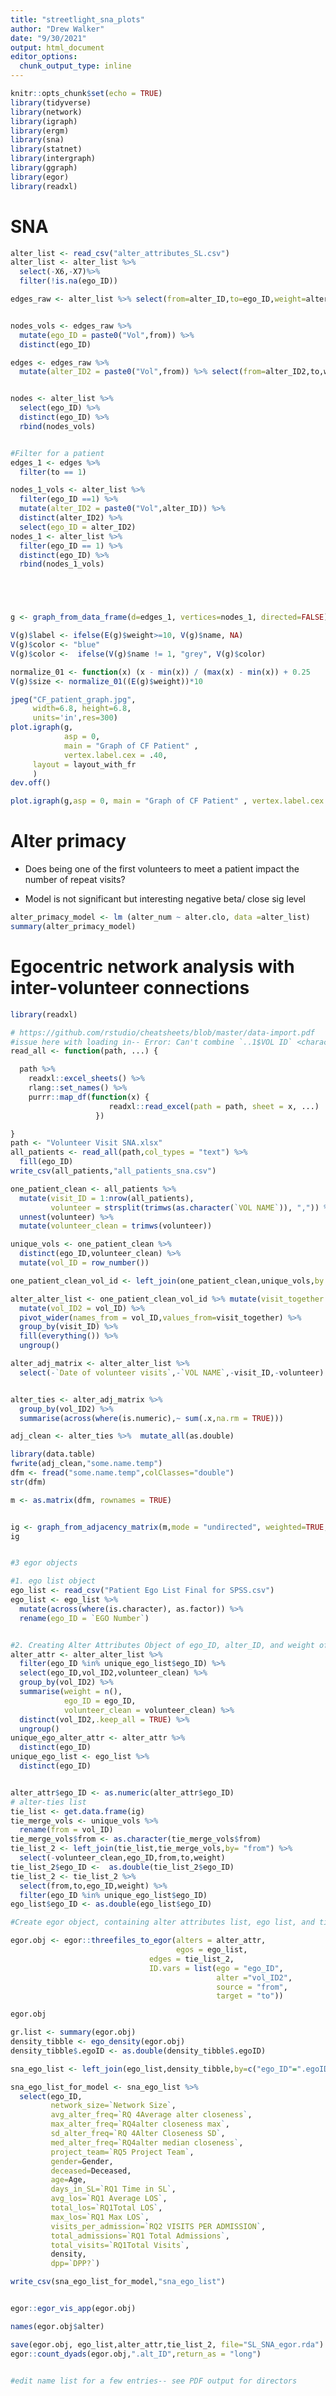 ```yaml
---
title: "streetlight_sna_plots"
author: "Drew Walker"
date: "9/30/2021"
output: html_document
editor_options: 
  chunk_output_type: inline
---
```


```r
knitr::opts_chunk$set(echo = TRUE)
library(tidyverse)
library(network)
library(igraph)
library(ergm)
library(sna)
library(statnet)
library(intergraph)
library(ggraph)
library(egor)
library(readxl)

```
# SNA 

```r
alter_list <- read_csv("alter_attributes_SL.csv")
alter_list <- alter_list %>% 
  select(-X6,-X7)%>% 
  filter(!is.na(ego_ID))

edges_raw <- alter_list %>% select(from=alter_ID,to=ego_ID,weight=alter.clo)


nodes_vols <- edges_raw %>% 
  mutate(ego_ID = paste0("Vol",from)) %>% 
  distinct(ego_ID)

edges <- edges_raw %>%
  mutate(alter_ID2 = paste0("Vol",from)) %>% select(from=alter_ID2,to,weight)


nodes <- alter_list %>% 
  select(ego_ID) %>% 
  distinct(ego_ID) %>% 
  rbind(nodes_vols)


#Filter for a patient
edges_1 <- edges %>% 
  filter(to == 1)

nodes_1_vols <- alter_list %>% 
  filter(ego_ID ==1) %>% 
  mutate(alter_ID2 = paste0("Vol",alter_ID)) %>% 
  distinct(alter_ID2) %>% 
  select(ego_ID = alter_ID2)
nodes_1 <- alter_list %>% 
  filter(ego_ID == 1) %>% 
  distinct(ego_ID) %>% 
  rbind(nodes_1_vols)





g <- graph_from_data_frame(d=edges_1, vertices=nodes_1, directed=FALSE)

V(g)$label <- ifelse(E(g)$weight>=10, V(g)$name, NA)
V(g)$color <- "blue"
V(g)$color <-  ifelse(V(g)$name != 1, "grey", V(g)$color)

normalize_01 <- function(x) (x - min(x)) / (max(x) - min(x)) + 0.25
V(g)$size <- normalize_01((E(g)$weight))*10

jpeg("CF_patient_graph.jpg", 
     width=6.8, height=6.8, 
     units='in',res=300)
plot.igraph(g, 
            asp = 0,
            main = "Graph of CF Patient" ,
            vertex.label.cex = .40,
     layout = layout_with_fr
     ) 
dev.off()

plot.igraph(g,asp = 0, main = "Graph of CF Patient" , vertex.label.cex = .40, layout = layout_with_fr) # change edge color to grey)

```

# Alter primacy

* Does being one of the first volunteers to meet a patient impact the number of repeat visits?

* Model is not significant but interesting negative beta/ close sig level

```r
alter_primacy_model <- lm (alter_num ~ alter.clo, data =alter_list)    #This model adds in the covariate effect of th
summary(alter_primacy_model)
```


# Egocentric network analysis with inter-volunteer connections

```r
library(readxl)

# https://github.com/rstudio/cheatsheets/blob/master/data-import.pdf
#issue here with loading in-- Error: Can't combine `..1$VOL ID` <character> and `..5$VOL ID` <double>.
read_all <- function(path, ...) {

  path %>%
    readxl::excel_sheets() %>%
    rlang::set_names() %>%
    purrr::map_df(function(x) {
                      readxl::read_excel(path = path, sheet = x, ...)
                   })

}
path <- "Volunteer Visit SNA.xlsx"
all_patients <- read_all(path,col_types = "text") %>% 
  fill(ego_ID)
write_csv(all_patients,"all_patients_sna.csv")

one_patient_clean <- all_patients %>% 
  mutate(visit_ID = 1:nrow(all_patients),
         volunteer = strsplit(trimws(as.character(`VOL NAME`)), ",")) %>%
  unnest(volunteer) %>% 
  mutate(volunteer_clean = trimws(volunteer))

unique_vols <- one_patient_clean %>% 
  distinct(ego_ID,volunteer_clean) %>% 
  mutate(vol_ID = row_number())

one_patient_clean_vol_id <- left_join(one_patient_clean,unique_vols,by = c("volunteer_clean","ego_ID"))

alter_alter_list <- one_patient_clean_vol_id %>% mutate(visit_together = 1) %>%
  mutate(vol_ID2 = vol_ID) %>% 
  pivot_wider(names_from = vol_ID,values_from=visit_together) %>% 
  group_by(visit_ID) %>% 
  fill(everything()) %>% 
  ungroup() 

alter_adj_matrix <- alter_alter_list %>% 
  select(-`Date of volunteer visits`,-`VOL NAME`,-visit_ID,-volunteer)


alter_ties <- alter_adj_matrix %>% 
  group_by(vol_ID2) %>% 
  summarise(across(where(is.numeric),~ sum(.x,na.rm = TRUE)))

adj_clean <- alter_ties %>%  mutate_all(as.double) 

library(data.table)
fwrite(adj_clean,"some.name.temp")
dfm <- fread("some.name.temp",colClasses="double")
str(dfm)

m <- as.matrix(dfm, rownames = TRUE)


ig <- graph_from_adjacency_matrix(m,mode = "undirected", weighted=TRUE,diag=F)
ig


#3 egor objects

#1. ego list object
ego_list <- read_csv("Patient Ego List Final for SPSS.csv")
ego_list <- ego_list %>% 
  mutate(across(where(is.character), as.factor)) %>% 
  rename(ego_ID = `EGO Number`)


#2. Creating Alter Attributes Object of ego_ID, alter_ID, and weight of visits to each Ego
alter_attr <- alter_alter_list %>% 
  filter(ego_ID %in% unique_ego_list$ego_ID) %>% 
  select(ego_ID,vol_ID2,volunteer_clean) %>% 
  group_by(vol_ID2) %>% 
  summarise(weight = n(),
            ego_ID = ego_ID,
            volunteer_clean = volunteer_clean) %>% 
  distinct(vol_ID2,.keep_all = TRUE) %>% 
  ungroup()
unique_ego_alter_attr <- alter_attr %>% 
  distinct(ego_ID)
unique_ego_list <- ego_list %>% 
  distinct(ego_ID)


alter_attr$ego_ID <- as.numeric(alter_attr$ego_ID)
# alter-ties list
tie_list <- get.data.frame(ig) 
tie_merge_vols <- unique_vols %>% 
  rename(from = vol_ID) 
tie_merge_vols$from <- as.character(tie_merge_vols$from)
tie_list_2 <- left_join(tie_list,tie_merge_vols,by= "from") %>%
  select(-volunteer_clean,ego_ID,from,to,weight) 
tie_list_2$ego_ID <-  as.double(tie_list_2$ego_ID)
tie_list_2 <- tie_list_2 %>% 
  select(from,to,ego_ID,weight) %>% 
  filter(ego_ID %in% unique_ego_list$ego_ID) 
ego_list$ego_ID <- as.double(ego_list$ego_ID)

#Create egor object, containing alter attributes list, ego list, and tie list 

egor.obj <- egor::threefiles_to_egor(alters = alter_attr, 
                                     egos = ego_list, 
                               edges = tie_list_2, 
                               ID.vars = list(ego = "ego_ID", 
                                              alter ="vol_ID2",
                                              source = "from", 
                                              target = "to"))

egor.obj

gr.list <- summary(egor.obj)
density_tibble <- ego_density(egor.obj) 
density_tibble$.egoID <- as.double(density_tibble$.egoID)

sna_ego_list <- left_join(ego_list,density_tibble,by=c("ego_ID"=".egoID"))

sna_ego_list_for_model <- sna_ego_list %>% 
  select(ego_ID,
         network_size=`Network Size`,
         avg_alter_freq=`RQ 4Average alter closeness`,
         max_alter_freq=`RQ4alter closeness max`,
         sd_alter_freq=`RQ 4Alter Closeness SD`,
         med_alter_freq=`RQ4alter median closeness`,
         project_team=`RQ5 Project Team`,
         gender=Gender,
         deceased=Deceased,
         age=Age,
         days_in_SL=`RQ1 Time in SL`,
         avg_los=`RQ1 Average LOS`,
         total_los=`RQ1Total LOS`,
         max_los=`RQ1 Max LOS`,
         visits_per_admission=`RQ2 VISITS PER ADMISSION`,
         total_admissions=`RQ1 Total Admissions`,
         total_visits=`RQ1Total Visits`,
         density,
         dpp=`DPP?`)

write_csv(sna_ego_list_for_model,"sna_ego_list")


egor::egor_vis_app(egor.obj)

names(egor.obj$alter)

save(egor.obj, ego_list,alter_attr,tie_list_2, file="SL_SNA_egor.rda")
egor::count_dyads(egor.obj,".alt_ID",return_as = "long")


#edit name list for a few entries-- see PDF output for directors
```


